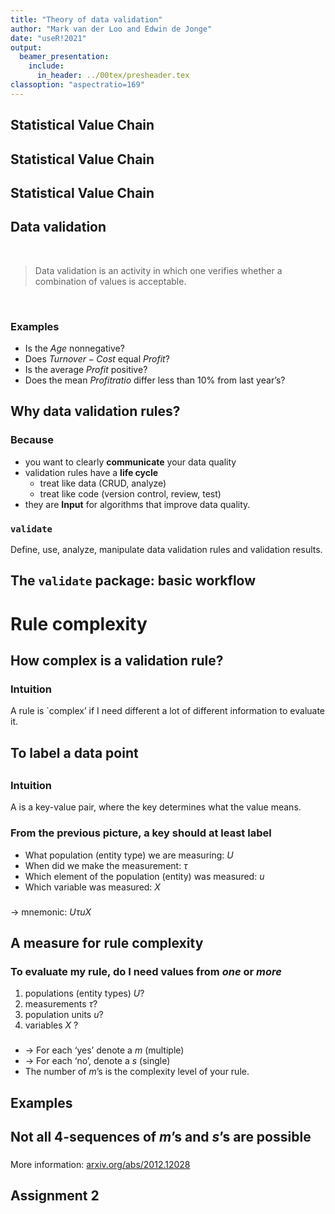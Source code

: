 ```yaml
---
title: "Theory of data validation"
author: "Mark van der Loo and Edwin de Jonge"
date: "useR!2021"
output: 
  beamer_presentation:
    include:
      in_header: ../00tex/presheader.tex
classoption: "aspectratio=169"
---
```


## Statistical Value Chain

\begin{center}
\includegraphics[height=0.35\textheight]{fig/valuechain}
\end{center}

## Statistical Value Chain

\begin{center}
\includegraphics[height=0.4\textheight]{fig/svc1}
\end{center}

## Statistical Value Chain

\begin{center}
\includegraphics[height=0.4\textheight]{fig/svc3}
\end{center}



## Data validation

$$
\;
$$

> Data validation is an activity in which one verifies whether a combination of values is acceptable.



$$
\;
$$

### Examples

- Is the $Age$ nonnegative?
- Does $Turnover - Cost$ equal $Profit$?
- Is the average $Profit$ positive?
- Does the mean $Profit ratio$ differ less than 10\% from last year's?


## Why data validation rules?

### Because

- you want to clearly **communicate** your data quality
- validation rules have a **life cycle** 
    - treat like data (CRUD, analyze)
    - treat like code (version control, review, test)
- they are **Input** for algorithms that improve data quality.


### `validate` 

Define, use, analyze, manipulate data validation rules and validation results.


## The `validate` package: basic workflow

\begin{center}
\includegraphics[height=0.5\textheight]{fig/overview}
\end{center}


# Rule complexity



## How complex is a validation rule?

### Intuition

A rule is `complex' if I need different a lot of different information 
to evaluate it.


## To label a data point

\begin{center}
\includegraphics[height=0.7\textheight]{fig/measurement}
\end{center}

## 

### Intuition

A \emph{data point} is a key-value pair, where the key determines what the 
value means.

### From the previous picture, a key should at least label

- What population (entity type) we are measuring: $U$
- When did we make the measurement: $\tau$
- Which element of the population (entity) was measured: $u$
- Which variable was measured: $X$

###
$\to$ mnemonic: $U\tau u X$
 

## A measure for rule complexity

### To evaluate my rule, do I need values from _one_ or _more_

1.  populations (entity types) $U$?
2.  measurements $\tau$?
3.  population units $u$?
4.  variables $X$ ?

###

- $\to$ For each 'yes' denote a $m$ (multiple)
- $\to$ For each 'no', denote a $s$ (single)
- The number of $m$'s is the complexity level of your rule.

## Examples
\begin{center}
\begin{tabular}{p{0.7\textwidth}p{0.05\textwidth}r}
\textbf{Rule} & \textbf{labels} & \textbf{level}\\
\hline
$Age >= 0$                 & $ssss$     & 0\\
\hline
$Turnover - Cost = Profit$ & $sssm$     & 1\\
\hline
$Mean(Profit) >= 10$       & $ssms$     & 1\\
\hline
$|Mean(Profit/Turnover)_t-Mean(Profit/Turnover)_{t-1}|<5$ & $smmm$ & 3\\
\hline
\end{tabular}
\end{center}

## Not all 4-sequences of $m$'s and $s$'s are possible

###

\begin{center}
\begin{tabular}{ccccc}
\multicolumn{5}{c}{Validation level}\\
\hline
0 & 1 & 2 & 3 & 4\\
\hline
ssss & sssm & ssmm & smmm & mmmm \\
     & ssms & smsm & msmm &      \\
     & smss & smms &      &      \\
\hline
\end{tabular}
\end{center}



###

More information: [arxiv.org/abs/2012.12028](https://arxiv.org/abs/2012.12028)


## Assignment 2

\begin{center}
\Huge
\texttt{pdf/01\_assignment2.pdf}
\end{center}









